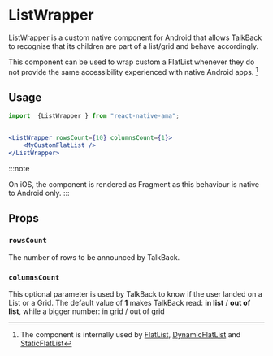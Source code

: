 
# ListWrapper

ListWrapper is a custom native component for Android that allows TalkBack to recognise that its children are part of a list/grid and behave accordingly.

<TalkBackList />

This component can be used to wrap custom a FlatList whenever they do not provide the same accessibility experienced with native Android apps. [^1]

## Usage

```jsx
import  {ListWrapper } from "react-native-ama";


<ListWrapper rowsCount={10} columnsCount={1}>
    <MyCustomFlatList />
</ListWrapper>
```

:::note

On iOS, the component is rendered as Fragment as this behaviour is native to Android only.
:::

## Props

### `rowsCount`

The number of rows to be announced by TalkBack.

### `columnsCount`

This optional parameter is used by TalkBack to know if the user landed on a List or a Grid.
The default value of **1** makes TalkBack read: **in list** / **out of list**, while a bigger number: in grid / out of grid

[^1]: The component is internally used by [FlatList](./FlatList.mdx), [DynamicFlatList](./DynamicFlatList.mdx) and [StaticFlatList](./StaticFlatList.mdx)
